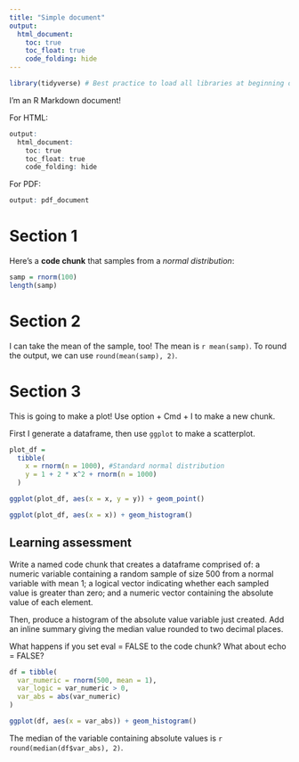 ```yaml
---
title: "Simple document"
output:   
  html_document: 
    toc: true
    toc_float: true
    code_folding: hide
---
```


```r
library(tidyverse) # Best practice to load all libraries at beginning of .Rmd
```

I'm an R Markdown document! 

For HTML: 
```r
output:   
  html_document: 
    toc: true
    toc_float: true
    code_folding: hide
```

For PDF: 
```r
output: pdf_document
```

# Section 1

Here's a **code chunk** that samples from 
a _normal distribution_:

```r
samp = rnorm(100)
length(samp)
```

# Section 2

I can take the mean of the sample, too!
The mean is `r mean(samp)`.
To round the output, we can use `round(mean(samp), 2)`.

# Section 3

This is going to make a plot! 
Use option + Cmd + I to make a new chunk. 

First I generate a dataframe, then use `ggplot` to make a scatterplot.

```r
plot_df = 
  tibble(
    x = rnorm(n = 1000), #Standard normal distribution
    y = 1 + 2 * x^2 + rnorm(n = 1000)
  )

ggplot(plot_df, aes(x = x, y = y)) + geom_point()

```
```r
ggplot(plot_df, aes(x = x)) + geom_histogram()
```

## Learning assessment

Write a named code chunk that creates a dataframe comprised of: a numeric variable containing a random sample of size 500 from a normal variable with mean 1; a logical vector indicating whether each sampled value is greater than zero; and a numeric vector containing the absolute value of each element. 

Then, produce a histogram of the absolute value variable just created. Add an inline summary giving the median value rounded to two decimal places. 

What happens if you set eval = FALSE to the code chunk? What about echo = FALSE?

```r
df = tibble(
  var_numeric = rnorm(500, mean = 1),
  var_logic = var_numeric > 0, 
  var_abs = abs(var_numeric)
)

ggplot(df, aes(x = var_abs)) + geom_histogram()
```

The median of the variable containing absolute values is 
`r round(median(df$var_abs), 2)`.

